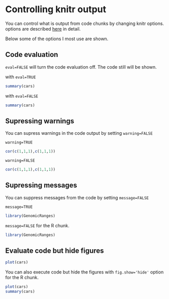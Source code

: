 Controlling knitr output
========================================================
You can control what is output from code chunks by changing knitr options.
options are described [here](http://yihui.name/knitr/options) in detail.

Below some of the options I most use are shown.


Code evaluation
-------------------------
`eval=FALSE` will turn the code evaluation off. The code still will be shown.
  
with `eval=TRUE`
```r
summary(cars)
```
with `eval=FALSE`
```r
summary(cars)
```


Supressing warnings
-------------------------
You can supress warnings in the code output by setting `warning=FALSE`

`warning=TRUE`
```r
cor(c(1,1,1),c(1,1,1))
```

`warning=FALSE`
```r
cor(c(1,1,1),c(1,1,1))
```

Supressing messages
-------------------------
You can suppress messages from the code by setting `message=FALSE`

`message=TRUE`
```r
library(GenomicRanges)
```

`message=FALSE` for the R chunk.
```r
library(GenomicRanges)
```


Evaluate code but hide figures
-------------------------

  
```r
plot(cars)
```

You can also execute code but hide the figures with `fig.show='hide'` option for the R chunk.

```r
plot(cars)
summary(cars)
```

